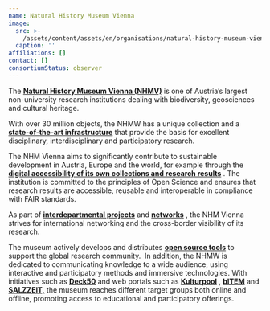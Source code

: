 ```yaml
---
name: Natural History Museum Vienna
image:
  src: >-
    /assets/content/assets/en/organisations/natural-history-museum-vienna/image/src.png
  caption: ''
affiliations: []
contact: []
consortiumStatus: observer
---
```

The [**Natural History Museum Vienna (NHMV)**](https://nhm.at/en) is one of Austria’s largest non-university research institutions dealing with biodiversity, geosciences and cultural heritage. 

With over 30 million objects, the NHMW has a unique collection and a [**state-of-the-art infrastructure**](https://www.nhm-wien.ac.at/en/research/research_infrastructure) that provide the basis for excellent disciplinary, interdisciplinary and participatory research.  

The NHM Vienna aims to significantly contribute to sustainable development in Austria, Europe and the world, for example through the [**digital accessibility of its own collections and research results**](https://www.nhm-wien.ac.at/research/digital_databases) . The institution is committed to the principles of Open Science and ensures that research results are accessible, reusable and interoperable in compliance with FAIR standards. 

As part of [**interdepartmental projects**](https://www.nhm-wien.ac.at/en/research/interdepartmental_projects) and [**networks**](https://www.nhm-wien.ac.at/en/research/networks) , the NHM Vienna strives for international networking and the cross-border visibility of its research.

The museum actively develops and distributes [**open source tools**](https://github.com/nhmvienna) to support the global research community.  In addition, the NHMW is dedicated to communicating knowledge to a wide audience, using interactive and participatory methods and immersive technologies. With initiatives such as [**Deck50**](https://www.nhm-wien.ac.at/en/deck50) and web portals such as [**Kulturpool**](https://kulturpool.at/en) , [**bITEM**](https://bitem.at/) and [**SALZZEIT,**](https://salzzeit.at/) the museum reaches different target groups both online and offline, promoting access to educational and participatory offerings.
